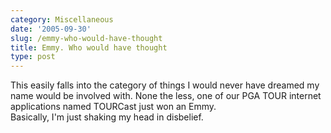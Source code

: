 ```yaml
---
category: Miscellaneous
date: '2005-09-30'
slug: /emmy-who-would-have-thought
title: Emmy. Who would have thought
type: post
---
```



This easily falls into the category of things I would never have
dreamed my name would be involved with. None the less, one of our
PGA TOUR internet applications named TOURCast just won an Emmy.  
Basically, I'm just shaking my head in disbelief.